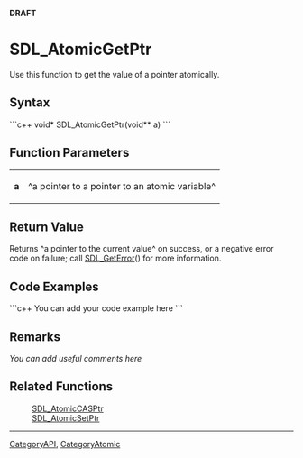 <!-- pragma section-numbers off -->
<!-- pragma disable-camelcase -->
'''DRAFT'''

= SDL_AtomicGetPtr =
Use this function to get the value of a pointer atomically.


== Syntax ==
```c++
void* SDL_AtomicGetPtr(void** a)
```

== Function Parameters ==
{|
|'''a'''
|^a pointer to a pointer to an atomic variable^
|}

== Return Value ==
Returns ^a pointer to the current value^ on success, or a negative error code on failure; call [[SDL_GetError]]() for more information.

== Code Examples ==
```c++
You can add your code example here
```

== Remarks ==
''You can add useful comments here''

== Related Functions ==
:[[SDL_AtomicCASPtr]]
:[[SDL_AtomicSetPtr]]

----
[[CategoryAPI]], [[CategoryAtomic]]
